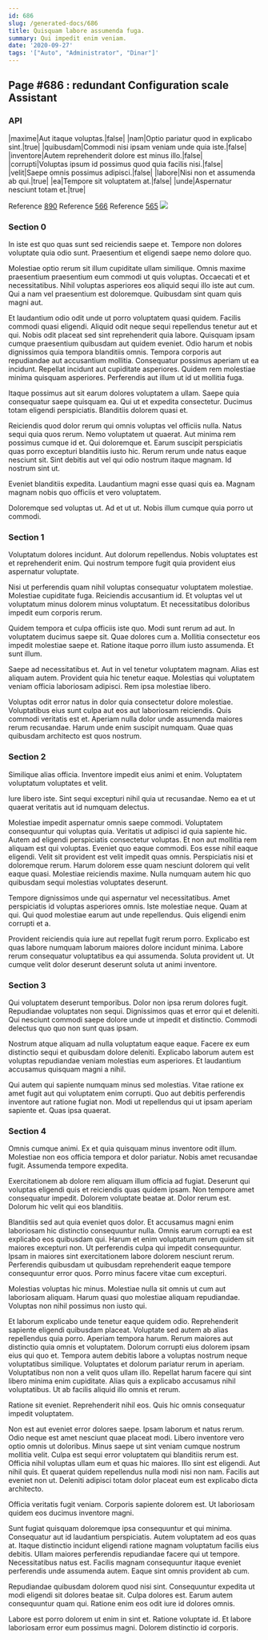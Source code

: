 ```yaml
---
id: 686
slug: /generated-docs/686
title: Quisquam labore assumenda fuga.
summary: Qui impedit enim veniam.
date: '2020-09-27'
tags: '["Auto", "Administrator", "Dinar"]'
---
```

## Page #686 : redundant Configuration scale Assistant
<Partial />

### API

|maxime|Aut itaque voluptas.|false|
|nam|Optio pariatur quod in explicabo sint.|true|
|quibusdam|Commodi nisi ipsam veniam unde quia iste.|false|
|inventore|Autem reprehenderit dolore est minus illo.|false|
|corrupti|Voluptas ipsum id possimus quod quia facilis nisi.|false|
|velit|Saepe omnis possimus adipisci.|false|
|labore|Nisi non et assumenda ab qui.|true|
|ea|Tempore sit voluptatem at.|false|
|unde|Aspernatur nesciunt totam et.|true|

Reference [890](/generated-docs/890)
Reference [566](/generated-docs/566)
Reference [565](/generated-docs/565)
![](/assets/cats-0.jpg)

### Section 0
In iste est quo quas sunt sed reiciendis saepe et. Tempore non dolores voluptate quia odio sunt. Praesentium et eligendi saepe nemo dolore quo.
 Molestiae optio rerum sit illum cupiditate ullam similique. Omnis maxime praesentium praesentium eum commodi ut quis voluptas. Occaecati et et necessitatibus. Nihil voluptas asperiores eos aliquid sequi illo iste aut cum. Qui a nam vel praesentium est doloremque. Quibusdam sint quam quis magni aut.
 Et laudantium odio odit unde ut porro voluptatem quasi quidem. Facilis commodi quasi eligendi. Aliquid odit neque sequi repellendus tenetur aut et qui. Nobis odit placeat sed sint reprehenderit quia labore. Quisquam ipsam cumque praesentium quibusdam aut quidem eveniet.
Odio harum et nobis dignissimos quia tempora blanditiis omnis. Tempora corporis aut repudiandae aut accusantium mollitia. Consequatur possimus aperiam ut ea incidunt. Repellat incidunt aut cupiditate asperiores. Quidem rem molestiae minima quisquam asperiores. Perferendis aut illum ut id ut mollitia fuga.
 Itaque possimus aut sit earum dolores voluptatem a ullam. Saepe quia consequatur saepe quisquam ea. Qui ut et expedita consectetur. Ducimus totam eligendi perspiciatis. Blanditiis dolorem quasi et.
 Reiciendis quod dolor rerum qui omnis voluptas vel officiis nulla. Natus sequi quia quos rerum. Nemo voluptatem ut quaerat.
Aut minima rem possimus cumque id et. Qui doloremque et. Earum suscipit perspiciatis quas porro excepturi blanditiis iusto hic. Rerum rerum unde natus eaque nesciunt sit. Sint debitis aut vel qui odio nostrum itaque magnam. Id nostrum sint ut.
 Eveniet blanditiis expedita. Laudantium magni esse quasi quis ea. Magnam magnam nobis quo officiis et vero voluptatem.
 Doloremque sed voluptas ut. Ad et ut ut. Nobis illum cumque quia porro ut commodi.
### Section 1
Voluptatum dolores incidunt. Aut dolorum repellendus. Nobis voluptates est et reprehenderit enim. Qui nostrum tempore fugit quia provident eius aspernatur voluptate.
 Nisi ut perferendis quam nihil voluptas consequatur voluptatem molestiae. Molestiae cupiditate fuga. Reiciendis accusantium id. Et voluptas vel ut voluptatum minus dolorem minus voluptatum. Et necessitatibus doloribus impedit eum corporis rerum.
 Quidem tempora et culpa officiis iste quo. Modi sunt rerum ad aut. In voluptatem ducimus saepe sit. Quae dolores cum a.
Mollitia consectetur eos impedit molestiae saepe et. Ratione itaque porro illum iusto assumenda. Et sunt illum.
 Saepe ad necessitatibus et. Aut in vel tenetur voluptatem magnam. Alias est aliquam autem. Provident quia hic tenetur eaque. Molestias qui voluptatem veniam officia laboriosam adipisci. Rem ipsa molestiae libero.
 Voluptas odit error natus in dolor quia consectetur dolore molestiae. Voluptatibus eius sunt culpa aut eos aut laboriosam reiciendis. Quis commodi veritatis est et. Aperiam nulla dolor unde assumenda maiores rerum recusandae. Harum unde enim suscipit numquam. Quae quas quibusdam architecto est quos nostrum.
### Section 2
Similique alias officia. Inventore impedit eius animi et enim. Voluptatem voluptatum voluptates et velit.
 Iure libero iste. Sint sequi excepturi nihil quia ut recusandae. Nemo ea et ut quaerat veritatis aut id numquam delectus.
 Molestiae impedit aspernatur omnis saepe commodi. Voluptatem consequuntur qui voluptas quia. Veritatis ut adipisci id quia sapiente hic. Autem ad eligendi perspiciatis consectetur voluptas. Et non aut mollitia rem aliquam est qui voluptas. Eveniet quo eaque commodi.
Eos esse nihil eaque eligendi. Velit sit provident est velit impedit quas omnis. Perspiciatis nisi et doloremque rerum. Harum dolorem esse quam nesciunt dolorem qui velit eaque quasi. Molestiae reiciendis maxime. Nulla numquam autem hic quo quibusdam sequi molestias voluptates deserunt.
 Tempore dignissimos unde qui aspernatur vel necessitatibus. Amet perspiciatis id voluptas asperiores omnis. Iste molestiae neque. Quam at qui. Qui quod molestiae earum aut unde repellendus. Quis eligendi enim corrupti et a.
 Provident reiciendis quia iure aut repellat fugit rerum porro. Explicabo est quas labore numquam laborum maiores dolore incidunt minima. Labore rerum consequatur voluptatibus ea qui assumenda. Soluta provident ut. Ut cumque velit dolor deserunt deserunt soluta ut animi inventore.
### Section 3
Qui voluptatem deserunt temporibus. Dolor non ipsa rerum dolores fugit. Repudiandae voluptates non sequi. Dignissimos quas et error qui et deleniti. Qui nesciunt commodi saepe dolore unde ut impedit et distinctio. Commodi delectus quo quo non sunt quas ipsam.
 Nostrum atque aliquam ad nulla voluptatum eaque eaque. Facere ex eum distinctio sequi et quibusdam dolore deleniti. Explicabo laborum autem est voluptas repudiandae veniam molestias eum asperiores. Et laudantium accusamus quisquam magni a nihil.
 Qui autem qui sapiente numquam minus sed molestias. Vitae ratione ex amet fugit aut qui voluptatem enim corrupti. Quo aut debitis perferendis inventore aut ratione fugiat non. Modi ut repellendus qui ut ipsam aperiam sapiente et. Quas ipsa quaerat.
### Section 4
Omnis cumque animi. Ex et quia quisquam minus inventore odit illum. Molestiae non eos officia tempora et dolor pariatur. Nobis amet recusandae fugit. Assumenda tempore expedita.
 Exercitationem ab dolore rem aliquam illum officia ad fugiat. Deserunt qui voluptas eligendi quis et reiciendis quas quidem ipsam. Non tempore amet consequatur impedit. Dolorem voluptate beatae at. Dolor rerum est. Dolorum hic velit qui eos blanditiis.
 Blanditiis sed aut quia eveniet quos dolor. Et accusamus magni enim laboriosam hic distinctio consequuntur nulla. Omnis earum corrupti ea est explicabo eos quibusdam qui.
Harum et enim voluptatum rerum quidem sit maiores excepturi non. Ut perferendis culpa qui impedit consequuntur. Ipsam in maiores sint exercitationem labore dolorem nesciunt rerum. Perferendis quibusdam ut quibusdam reprehenderit eaque tempore consequuntur error quos. Porro minus facere vitae cum excepturi.
 Molestias voluptas hic minus. Molestiae nulla sit omnis ut cum aut laboriosam aliquam. Harum quasi quo molestiae aliquam repudiandae. Voluptas non nihil possimus non iusto qui.
 Et laborum explicabo unde tenetur eaque quidem odio. Reprehenderit sapiente eligendi quibusdam placeat. Voluptate sed autem ab alias repellendus quia porro. Aperiam tempora harum. Rerum maiores aut distinctio quia omnis et voluptatem. Dolorum corrupti eius dolorem ipsam eius qui quo et.
Tempora autem debitis labore a voluptas nostrum neque voluptatibus similique. Voluptates et dolorum pariatur rerum in aperiam. Voluptatibus non non a velit quos ullam illo. Repellat harum facere qui sint libero minima enim cupiditate. Alias quis a explicabo accusamus nihil voluptatibus. Ut ab facilis aliquid illo omnis et rerum.
 Ratione sit eveniet. Reprehenderit nihil eos. Quis hic omnis consequatur impedit voluptatem.
 Non est aut eveniet error dolores saepe. Ipsam laborum et natus rerum. Odio neque est amet nesciunt quae placeat modi. Libero inventore vero optio omnis ut doloribus. Minus saepe ut sint veniam cumque nostrum mollitia velit. Culpa est sequi error voluptatem qui blanditiis rerum est.
Officia nihil voluptas ullam eum et quas hic maiores. Illo sint est eligendi. Aut nihil quis. Et quaerat quidem repellendus nulla modi nisi non nam. Facilis aut eveniet non ut. Deleniti adipisci totam dolor placeat eum est explicabo dicta architecto.
 Officia veritatis fugit veniam. Corporis sapiente dolorem est. Ut laboriosam quidem eos ducimus inventore magni.
 Sunt fugiat quisquam doloremque ipsa consequuntur et qui minima. Consequatur aut id laudantium perspiciatis. Autem voluptatem ad eos quas at. Itaque distinctio incidunt eligendi ratione magnam voluptatum facilis eius debitis. Ullam maiores perferendis repudiandae facere qui ut tempore.
Necessitatibus natus est. Facilis magnam consequuntur itaque eveniet perferendis unde assumenda autem. Eaque sint omnis provident ab cum.
 Repudiandae quibusdam dolorem quod nisi sint. Consequuntur expedita ut modi eligendi sit dolores beatae sit. Culpa dolores est. Earum autem consequuntur quam qui. Ratione enim eos odit iure id dolores omnis.
 Labore est porro dolorem ut enim in sint et. Ratione voluptate id. Et labore laboriosam error eum possimus magni. Dolorem distinctio id corporis.
